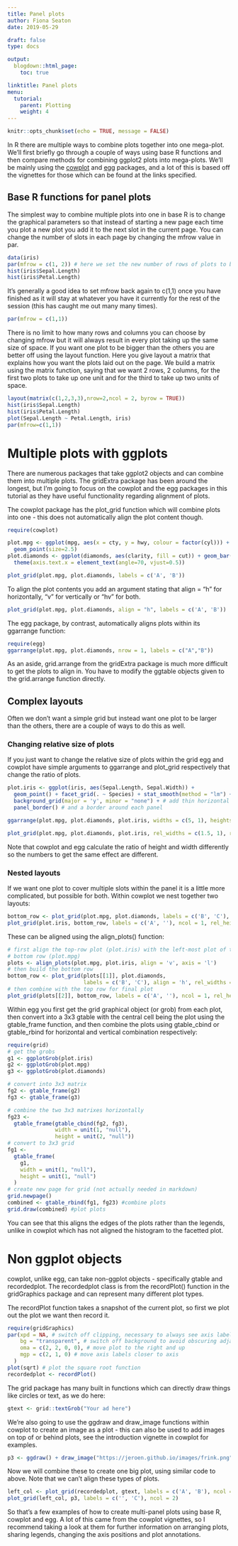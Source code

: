 ```yaml
---
title: Panel plots
author: Fiona Seaton
date: 2019-05-29

draft: false
type: docs

output:
  blogdown::html_page:
    toc: true

linktitle: Panel plots
menu:
  tutorial:
    parent: Plotting
    weight: 4
---
```


```r
knitr::opts_chunk$set(echo = TRUE, message = FALSE)
```

In R there are multiple ways to combine plots together into one mega-plot. We'll first briefly go through a couple of ways using base R functions and then compare methods for combining ggplot2 plots into mega-plots. We'll be mainly using the [cowplot](https://cran.r-project.org/package=cowplot) and [egg](https://cran.r-project.org/package=egg) packages, and a lot of this is based off the vignettes for those which can be found at the links specified.

## Base R functions for panel plots

The simplest way to combine multiple plots into one in base R is to change the graphical parameters so that instead of starting a new page each time you plot a new plot you add it to the next slot in the current page. You can change the number of slots in each page by changing the mfrow value in par.

```r
data(iris)
par(mfrow = c(1, 2)) # here we set the new number of rows of plots to be 1 and the number of columns to two
hist(iris$Sepal.Length)
hist(iris$Petal.Length)
```

It's generally a good idea to set mfrow back again to c(1,1) once you have finished as it will stay at whatever you have it currently for the rest of the session (this has caught me out many many times).

```r
par(mfrow = c(1,1))
```

There is no limit to how many rows and columns you can choose by changing mfrow but it will always result in every plot taking up the same size of space. If you want one plot to be bigger than the others you are better off using the layout function. 
Here you give layout a matrix that explains how you want the plots laid out on the page. We build a matrix using the matrix function, saying that we want 2 rows, 2 columns, for the first two plots to take up one unit and for the third to take up two units of space.

```r
layout(matrix(c(1,2,3,3),nrow=2,ncol = 2, byrow = TRUE))
hist(iris$Sepal.Length)
hist(iris$Petal.Length)
plot(Sepal.Length ~ Petal.Length, iris)
par(mfrow=c(1,1))
```


# Multiple plots with ggplots

There are numerous packages that take ggplot2 objects and can combine them into multiple plots. The gridExtra package has been around the longest, but I'm going to focus on the cowplot and the egg packages in this tutorial as they have useful functionality regarding alignment of plots.

The cowplot package has the plot_grid function which will combine plots into one - this does not automatically align the plot content though.

```r
require(cowplot)

plot.mpg <- ggplot(mpg, aes(x = cty, y = hwy, colour = factor(cyl))) + 
  geom_point(size=2.5)
plot.diamonds <- ggplot(diamonds, aes(clarity, fill = cut)) + geom_bar() +
  theme(axis.text.x = element_text(angle=70, vjust=0.5))

plot_grid(plot.mpg, plot.diamonds, labels = c('A', 'B'))
```


To align the plot contents you add an argument stating that align = "h" for horizontally, "v" for vertically or "hv" for both.

```r
plot_grid(plot.mpg, plot.diamonds, align = "h", labels = c('A', 'B'))
```


The egg package, by contrast, automatically aligns plots within its ggarrange function:
 
```r
require(egg)
ggarrange(plot.mpg, plot.diamonds, nrow = 1, labels = c("A","B"))
```
 
As an aside, grid.arrange from the gridExtra package is much more difficult to get the plots to align in. You have to modify the ggtable objects given to the grid.arrange function directly.


## Complex layouts
Often we don't want a simple grid but instead want one plot to be larger than the others, there are a couple of ways to do this as well. 

### Changing relative size of plots

If you just want to change the relative size of plots within the grid egg and cowplot have simple arguments to ggarrange and plot_grid respectively that change the ratio of plots.

```r
plot.iris <- ggplot(iris, aes(Sepal.Length, Sepal.Width)) + 
  geom_point() + facet_grid(. ~ Species) + stat_smooth(method = "lm") +
  background_grid(major = 'y', minor = "none") + # add thin horizontal lines 
  panel_border() # and a border around each panel

ggarrange(plot.mpg, plot.diamonds, plot.iris, widths = c(5, 1), heights = c(3, 1))
```


```r
plot_grid(plot.mpg, plot.diamonds, plot.iris, rel_widths = c(1.5, 1), rel_heights = c(2, 1))
```

Note that cowplot and egg calculate the ratio of height and width differently so the numbers to get the same effect are different.


### Nested layouts

If we want one plot to cover multiple slots within the panel it is a little more complicated, but possible for both.
Within cowplot we nest together two layouts:

```r
bottom_row <- plot_grid(plot.mpg, plot.diamonds, labels = c('B', 'C'), align = 'h', rel_widths = c(1, 1.3))
plot_grid(plot.iris, bottom_row, labels = c('A', ''), ncol = 1, rel_heights = c(1, 1.2))
```

These can be aligned using the align_plots() function:

```r
# first align the top-row plot (plot.iris) with the left-most plot of the
# bottom row (plot.mpg)
plots <- align_plots(plot.mpg, plot.iris, align = 'v', axis = 'l')
# then build the bottom row
bottom_row <- plot_grid(plots[[1]], plot.diamonds, 
                        labels = c('B', 'C'), align = 'h', rel_widths = c(1, 1.3))
# then combine with the top row for final plot
plot_grid(plots[[2]], bottom_row, labels = c('A', ''), ncol = 1, rel_heights = c(1, 1.2))
```

Within egg you first get the grid graphical object (or grob) from each plot, then convert into a 3x3 gtable with the central cell being the plot using the gtable_frame function, and then combine the plots using gtable_cbind or gtable_rbind for horizontal and vertical combination respectively:

```r
require(grid)
# get the grobs
g1 <- ggplotGrob(plot.iris)
g2 <- ggplotGrob(plot.mpg)
g3 <- ggplotGrob(plot.diamonds)

# convert into 3x3 matrix
fg2 <- gtable_frame(g2)
fg3 <- gtable_frame(g3)

# combine the two 3x3 matrixes horizontally
fg23 <-
  gtable_frame(gtable_cbind(fg2, fg3),
               width = unit(1, "null"),
               height = unit(2, "null"))
# convert to 3x3 grid
fg1 <-
  gtable_frame(
    g1,
    width = unit(1, "null"),
    height = unit(1, "null")
  )
# create new page for grid (not actually needed in markdown)
grid.newpage()
combined <- gtable_rbind(fg1, fg23) #combine plots
grid.draw(combined) #plot plots


```

You can see that this aligns the edges of the plots rather than the legends, unlike in cowplot which has not aligned the histogram to the facetted plot.



# Non ggplot objects

cowplot, unlike egg, can take non-ggplot objects - specifically gtable and recordedplot. The recordedplot class is from the recordPlot() function in the gridGraphics package and can represent many different plot types.

The recordPlot function takes a snapshot of the current plot, so first we plot out the plot we want then record it.

```r
require(gridGraphics)
par(xpd = NA, # switch off clipping, necessary to always see axis labels
    bg = "transparent", # switch off background to avoid obscuring adjacent plots
    oma = c(2, 2, 0, 0), # move plot to the right and up
    mgp = c(2, 1, 0) # move axis labels closer to axis
  ) 
plot(sqrt) # plot the square root function
recordedplot <- recordPlot() 
```

The grid package has many built in functions which can directly draw things like circles or text, as we do here:
```r
gtext <- grid::textGrob("Your ad here")
```


We're also going to use the ggdraw and draw_image functions within cowplot to create an image as a plot - this can also be used to add images on top of or behind plots, see the introduction vignette in cowplot for examples.

```r
p3 <- ggdraw() + draw_image("https://jeroen.github.io/images/frink.png")
```


Now we will combine these to create one big plot, using similar code to above. Note that we can't align these types of plots.

```r
left_col <- plot_grid(recordedplot, gtext, labels = c('A', 'B'), ncol = 1)
plot_grid(left_col, p3, labels = c('', 'C'), ncol = 2)
```

So that's a few examples of how to create multi-panel plots using base R, cowplot and egg. A lot of this came from the cowplot vignettes, so I recommend taking a look at them for further information on arranging plots, sharing legends, changing the axis positions and plot annotations.

